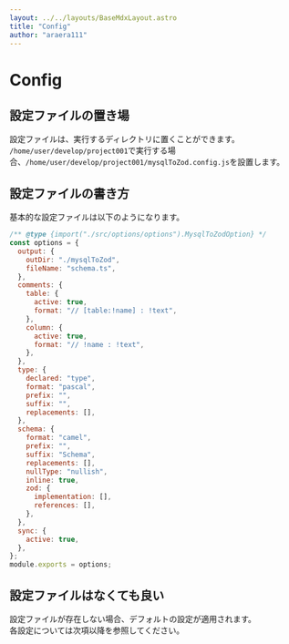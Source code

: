 ```yaml
---
layout: ../../layouts/BaseMdxLayout.astro
title: "Config"
author: "araera111"
---
```


# Config

## 設定ファイルの置き場

設定ファイルは、実行するディレクトリに置くことができます。  
`/home/user/develop/project001`で実行する場合、`/home/user/develop/project001/mysqlToZod.config.js`を設置します。

## 設定ファイルの書き方

基本的な設定ファイルは以下のようになります。

```js
/** @type {import("./src/options/options").MysqlToZodOption} */
const options = {
  output: {
    outDir: "./mysqlToZod",
    fileName: "schema.ts",
  },
  comments: {
    table: {
      active: true,
      format: "// [table:!name] : !text",
    },
    column: {
      active: true,
      format: "// !name : !text",
    },
  },
  type: {
    declared: "type",
    format: "pascal",
    prefix: "",
    suffix: "",
    replacements: [],
  },
  schema: {
    format: "camel",
    prefix: "",
    suffix: "Schema",
    replacements: [],
    nullType: "nullish",
    inline: true,
    zod: {
      implementation: [],
      references: [],
    },
  },
  sync: {
    active: true,
  },
};
module.exports = options;
```

## 設定ファイルはなくても良い

設定ファイルが存在しない場合、デフォルトの設定が適用されます。  
各設定については次項以降を参照してください。
